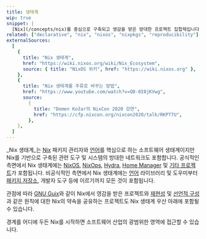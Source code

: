 ```yaml
---
title: 생태계
wip: true
snippet: |
  [Nix](/concepts/nix)를 중심으로 구축되고 영감을 받은 방대한 프로젝트 집합체입니다.
related: ["declarative", "nix", "nixos", "nixpkgs", "reproducibility"]
externalSources:
  [
    {
      title: "Nix 생태계",
      href: "https://wiki.nixos.org/wiki/Nix_Ecosystem",
      source: { title: "NixOS 위키", href: "https://wiki.nixos.org" },
    },
    {
      title: "Nix 생태계를 주류로 바꾸는 방법",
      href: "https://www.youtube.com/watch?v=Q0-0I0jKVwg",
      source:
        {
          title: "Domen Kožar의 NixCon 2020 강연",
          href: "https://cfp.nixcon.org/nixcon2020/talk/RKPT7U",
        },
    },
  ]
---
```


_Nix 생태계_는 [Nix] 패키지 관리자와 [언어][language]를 핵심으로 하는 소프트웨어 생태계이지만 Nix를 기반으로 구축된 관련 도구 및 시스템의 방대한 네트워크도 포함합니다.
공식적인 측면에서 Nix 생태계에는 [NixOS], [NixOps], [Hydra], [Home Manager][hm] 및 [기타 프로젝트][others]가 포함됩니다.
비공식적인 측면에서 Nix 생태계에는 [언어][language] 라이브러리 및 도우미부터 [패키지 저장소][packages], 개발자 도구 등에 이르기까지 모든 것이 포함됩니다.

관점에 따라 [GNU Guix][guix]와 같이 Nix에서 영감을 받은 프로젝트와 [재현성][reproducibility] 및 [선언적 구성][declarative]과 같은 원칙에 대한 Nix의 약속을 공유하는 프로젝트도 Nix 생태계 우산 아래에 포함될 수 있습니다.

경계를 어디에 두든 Nix를 시작하면 소프트웨어 산업의 광범위한 영역에 접근할 수 있습니다.

[declarative]: /concepts/declarative
[guix]: http://guix.gnu.org
[hm]: https://github.com/nix-community/home-manager
[hydra]: https://github.com/NixOS/hydra
[language]: /concepts/nix-language
[nix]: /concepts/nix
[nixops]: https://github.com/NixOS/nixops
[nixos]: /concepts/nixos
[others]: https://github.com/nix-community
[packages]: /concepts/packages
[reproducibility]: /concepts/reproducibility
